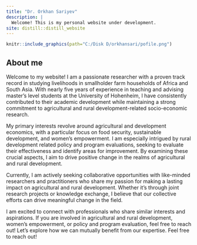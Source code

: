 ```yaml
---
title: "Dr. Orkhan Sariyev"
description: |
  Welcome! This is my personal website under development.
site: distill::distill_website
---
```


```r
knitr::include_graphics(path="C:/Disk D/orkhansari/pofile.png")


```

## About me

Welcome to my website! I am a passionate researcher with a proven track record in studying livelihoods in smallholder farm households of Africa and South Asia. With nearly five years of experience in teaching and advising master's level students at the University of Hohenheim, I have consistently contributed to their academic development while maintaining a strong commitment to agricultural and rural development-related socio-economic research.

My primary interests revolve around agricultural and development economics, with a particular focus on food security, sustainable development, and women's empowerment. I am especially intrigued by rural development related policy and program evaluations, seeking to evaluate their effectiveness and identify areas for improvement. By examining these crucial aspects, I aim to drive positive change in the realms of agricultural and rural development.

Currently, I am actively seeking collaborative opportunities with like-minded researchers and practitioners who share my passion for making a lasting impact on agricultural and rural development. Whether it's through joint research projects or knowledge exchange, I believe that our collective efforts can drive meaningful change in the field.

I am excited to connect with professionals who share similar interests and aspirations. If you are involved in agricultural and rural development, women's empowerment, or policy and program evaluation, feel free to reach out! Let's explore how we can mutually benefit from our expertise. Feel free to reach out!
